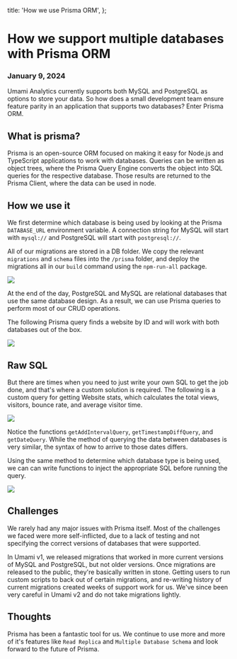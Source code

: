   title: 'How we use Prisma ORM',
};

# How we support multiple databases with Prisma ORM

### January 9, 2024

Umami Analytics currently supports both MySQL and PostgreSQL as options to store your data. So how does a small
development team ensure feature parity in an application that supports two databases? Enter Prisma ORM.

## What is prisma?

Prisma is an open-source ORM focused on making it easy for Node.js and TypeScript applications to work with databases. Queries can be written as object trees,
where the Prisma Query Engine converts the object into SQL queries for the respective database. Those results are returned to the Prisma Client, where the data can
be used in node.

## How we use it

We first determine which database is being used by looking at the Prisma `DATABASE_URL` environment variable. A connection string for MySQL will start with `mysql://` and PostgreSQL will start with `postgresql://`.

All of our migrations are stored in a DB folder. We copy the relevant `migrations` and `schema` files into the `/prisma` folder, and deploy the migrations all in our `build` command using the `npm-run-all` package.

<img src="/images/prisma-migration-folder.png" />

At the end of the day, PostgreSQL and MySQL are relational databases that use the same database design. As a result, we can use Prisma queries to perform most of our CRUD operations.

The following Prisma query finds a website by ID and will work with both databases out of the box.

<img src="/images/prisma-find-website.png" />

## Raw SQL

But there are times when you need to just write your own SQL to get the job done, and that's where a custom solution is required. The following is a custom query for getting Website stats, which calculates the
total views, visitors, bounce rate, and average visitor time.

<img src="/images/prisma-query-example.png" />

Notice the functions `getAddIntervalQuery`, `getTimestampDiffQuery`, and `getDateQuery`. While the method of querying the data between
databases is very similar, the syntax of how to arrive to those dates differs.

Using the same method to determine which database type is being used, we can can write functions to inject the appropriate SQL before running the query.

<img src="/images/prisma-function-example.png" />

## Challenges

We rarely had any major issues with Prisma itself. Most of the challenges we faced were more self-inflicted, due to a lack of testing and not specifying
the correct versions of databases that were supported.

In Umami v1, we released migrations that worked in more current versions of MySQL and PostgreSQL, but not older versions. Once migrations are released to the public,
they're basically written in stone. Getting users to run custom scripts to back out of certain migrations, and re-writing history of current migrations created weeks of
support work for us. We've since been very careful in Umami v2 and do not take migrations lightly.

## Thoughts

Prisma has been a fantastic tool for us. We continue to use more and more of it's features like `Read Replica` and `Multiple Database Schema` and look forward to
the future of Prisma.
